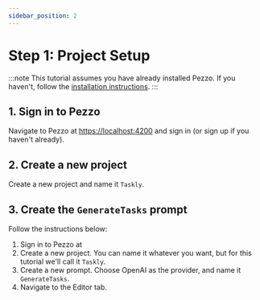 ```yaml
---
sidebar_position: 2
---
```



# Step 1: Project Setup
:::note
This tutorial assumes you have already installed Pezzo. If you haven't, follow the [installation instructions](/docs/getting-started/installation/docker-compose).
:::

## 1. Sign in to Pezzo
Navigate to Pezzo at [https://localhost:4200](https://localhost:4200) and sign in (or sign up if you haven't already).


## 2. Create a new project
Create a new project and name it `Taskly`.

## 3. Create the `GenerateTasks` prompt


Follow the instructions below:

1. Sign in to Pezzo at 
2. Create a new project. You can name it whatever you want, but for this tutorial we'll call it `Taskly`.
3. Create a new prompt. Choose OpenAI as the provider, and name it `GenerateTasks`.
4. Navigate to the Editor tab.